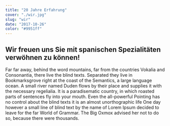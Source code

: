 ```yaml
---
title: "20 Jahre Erfahrung"
cover: "./wir.jpg"
slug: "wir"
date: "2017-10-26"
color: "#9951ff"
---
```


## Wir freuen uns Sie mit spanischen Spezialitäten verwöhnen zu können!

Far far away, behind the word mountains, far from the countries Vokalia and Consonantia, there live the blind texts. Separated they live in Bookmarksgrove right at the coast of the Semantics, a large language ocean. A small river named Duden flows by their place and supplies it with the necessary regelialia. It is a paradisematic country, in which roasted parts of sentences fly into your mouth. Even the all-powerful Pointing has no control about the blind texts it is an almost unorthographic life One day however a small line of blind text by the name of Lorem Ipsum decided to leave for the far World of Grammar. The Big Oxmox advised her not to do so, because there were thousands.
